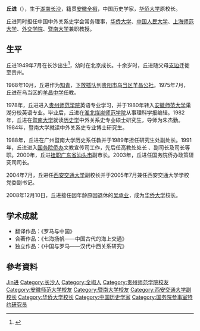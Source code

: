{{Infobox_Person
| name = 丘进
| box_width= 
| occupation= 
| period = 
| birth_name=
| other_names =
| Sex = 男
| birth_date= 1949年7月
| birth_place= {{CHN-1928}}[[湖南省_(中華民國)|湖南省]][[长沙縣|长沙縣]]
| party ={{CPC}}
| education= 
*1978年－1979年，[[贵州师范学院|贵州师范学院]]英语专业
*1980年－1981年，[[安徽师范大学|安徽师范大学]]巢湖分校英语专业
*1982年－1984年，广州[[暨南大学|暨南大学]]中外关系史专业硕士研究生
*1984年－1987年，广州暨南大学中外关系史专业博士研究生
| past = 
*1968年10月，[[贵阳市|贵阳市]][[乌当区|乌当区]]羊昌公社插队知青
*1975年7月，贵阳市乌当区羊昌中学任教
*1981年－1982年，安徽[[淮北煤炭师范学院|淮北煤炭师范学院]]学报编辑部任编辑
*1988年－1989年，广州暨南大学历史系教师
*1989年－1991年，广州暨南大学研究生处副处长
*1991年－1992年，[[国务院侨办|国务院侨办]]文教宣传司高教处处长
*1992年－1995年，国务院侨办文教宣传司副司长
*1995年－2000年，国务院侨办文教宣传司司长
*2000年－2002年，[[挂职|挂职]][[广东省|广东省]][[汕头市|汕头市]]副市长
*2003年－2008年，国务院侨办政策研究司司长
*2004年7月，[[西安交通大学|西安交通大学]]副校长
*2005年7月，兼任西安交通大学学校党委副书记
*2008年12月10日－2011年9月22日，[[华侨大学|华侨大学]]校长
| work =
|awards=
}}

'''丘进'''（{{bd|1949年|7月|catIdx=Q丘}}），生于[[湖南省|湖南]][[长沙市|长沙]]，籍贯[[安徽省|安徽]][[全椒县|全椒]]，中国历史学家，[[华侨大学|华侨大学]]原校长。

丘进同时担任中国中外关系史学会常务理事，[[华侨大学|华侨大学]]、[[中国人民大学|中国人民大学]]、[[上海师范大学|上海师范大学]]、[[外交学院|外交学院]]、[[暨南大学|暨南大学]]兼职教授。

== 生平 ==
丘进1949年7月在长沙出生<ref>{{cite web |url=http://newspaper.jnu.edu.cn/news_view.asp?newsid=883 |title=暨大求学偶拾 |accessdate=2009-01-20 |first=丘进 |date=2008-10-24 |work=暨南大学校报网络版 |language=zh-hans }}{{dead link|date=2017年11月 |bot=InternetArchiveBot |fix-attempted=yes }}</ref>，幼时在北京成长。十余岁时，丘进随父母[[支边|支边]]迁徙至贵州。

1968年10月，丘进作为[[知青|知青]]，[[下放插队|下放插队]]到[[贵阳市|贵阳市]][[乌当区|乌当区]][[羊昌镇|羊昌公社]]。1975年7月，丘进在乌当区的[[羊昌中学|羊昌中学]]任教。

1978年，丘进进入[[贵州师范学院|贵州师范学院]]英语专业学习，并于1980年转入[[安徽师范大学|安徽师范大学]]巢湖分校英语专业。毕业后，丘进在[[淮北煤炭师范学院|淮北煤炭师范学院]]从事理科学报编辑。1982年，丘进在[[暨南大学|暨南大学]]就读[[历史学|历史学]]中外关系史专业硕士研究生，导师为朱杰勤。1984年，暨南大学就读中外关系史专业博士研究生。

1988年，丘进在广州暨南大学历史系任教并于1989年担任研究生处副处长。1991年，丘进进入[[国务院侨办|国务院侨办]]文教宣传司工作，先后任高教处处长 、副司长及司长等职。2000年，丘进[[挂职|挂职]][[广东省|广东省]][[汕头市|汕头市]]副市长。2003年，丘进任国务院侨办政策研究司司长。

2004年7月，丘进任[[西安交通大学|西安交通大学]]副校长并于2005年7月兼任西安交通大学学校党委副书记。

2008年12月10日，丘进接任因年龄原因退休的[[吴承业|吴承业]]，成为[[华侨大学|华侨大学]]校长。

== 学术成就 ==
* 翻译作品：《罗马与中国》
* 合著作品：《七海扬帆——中国古代的海上交通》
* 独立作品：《中国与罗马——汉代中西关系研究》

== 參考資料 ==
{{Reflist}}

{{国务院参事室特约研究员}}

{{Authority control}}
{{DEFAULTSORT:Qiu丘}}
[[Category:丘姓|Jin进]]
[[Category:长沙人|Category:长沙人]]
[[Category:全椒人|Category:全椒人]]
[[Category:贵州师范学院校友|Category:贵州师范学院校友]]
[[Category:安徽师范大学校友|Category:安徽师范大学校友]]
[[Category:暨南大学校友|Category:暨南大学校友]]
[[Category:西安交通大学副校长|Category:西安交通大学副校长]]
[[Category:华侨大学校长|Category:华侨大学校长]]
[[Category:中国历史学家|Category:中国历史学家]]
[[Category:国务院参事室特约研究员|Category:国务院参事室特约研究员]]